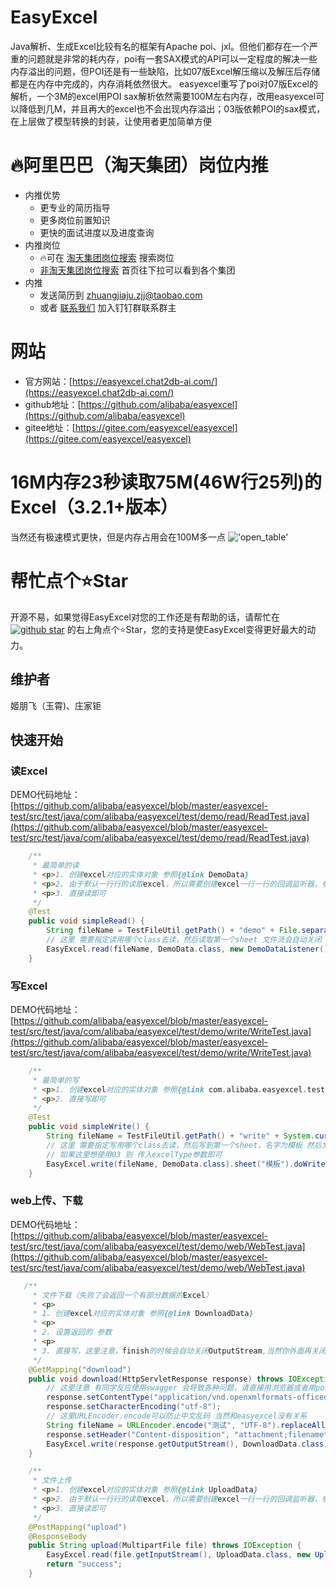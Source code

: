 # EasyExcel
Java解析、生成Excel比较有名的框架有Apache poi、jxl。但他们都存在一个严重的问题就是非常的耗内存，poi有一套SAX模式的API可以一定程度的解决一些内存溢出的问题，但POI还是有一些缺陷，比如07版Excel解压缩以及解压后存储都是在内存中完成的，内存消耗依然很大。
easyexcel重写了poi对07版Excel的解析，一个3M的excel用POI sax解析依然需要100M左右内存，改用easyexcel可以降低到几M，并且再大的excel也不会出现内存溢出；03版依赖POI的sax模式，在上层做了模型转换的封装，让使用者更加简单方便


 # 🔥阿里巴巴（淘天集团）岗位内推
* 内推优势
    * 更专业的简历指导
    * 更多岗位前置知识
    * 更快的面试进度以及进度查询
* 内推岗位
  * 🔥可在 [淘天集团岗位搜索](https://talent.taotian.com/off-campus/position-list?lang=zh&search=) 搜索岗位
  * [非淘天集团岗位搜索](https://talent.alibaba.com/) 首页往下拉可以看到各个集团
* 内推
  * 发送简历到 zhuangjiaju.zjj@taobao.com
  * 或者 [联系我们](https://easyexcel.opensource.alibaba.com/community/support) 加入钉钉群联系群主

 # 网站
*  官方网站：[https://easyexcel.chat2db-ai.com/](https://easyexcel.chat2db-ai.com/)
* github地址：[https://github.com/alibaba/easyexcel](https://github.com/alibaba/easyexcel)
* gitee地址：[https://gitee.com/easyexcel/easyexcel](https://gitee.com/easyexcel/easyexcel)

 # 16M内存23秒读取75M(46W行25列)的Excel（3.2.1+版本）

当然还有极速模式更快，但是内存占用会在100M多一点
!['open_table'](/image/quickstart/large.png)

 # 帮忙点个⭐Star

开源不易，如果觉得EasyExcel对您的工作还是有帮助的话，请帮忙在<a target="_blank" href='https://github.com/alibaba/easyexcel'><img src="https://img.shields.io/github/stars/alibaba/easyexcel.svg?style=flat-square&label=Stars&logo=github" alt="github star"/></a>
的右上角点个⭐Star，您的支持是使EasyExcel变得更好最大的动力。

 ## 维护者
姬朋飞（玉霄)、庄家钜
 ## 快速开始
 ### 读Excel
DEMO代码地址：[https://github.com/alibaba/easyexcel/blob/master/easyexcel-test/src/test/java/com/alibaba/easyexcel/test/demo/read/ReadTest.java](https://github.com/alibaba/easyexcel/blob/master/easyexcel-test/src/test/java/com/alibaba/easyexcel/test/demo/read/ReadTest.java)

```java
    /**
     * 最简单的读
     * <p>1. 创建excel对应的实体对象 参照{@link DemoData}
     * <p>2. 由于默认一行行的读取excel，所以需要创建excel一行一行的回调监听器，参照{@link DemoDataListener}
     * <p>3. 直接读即可
     */
    @Test
    public void simpleRead() {
        String fileName = TestFileUtil.getPath() + "demo" + File.separator + "demo.xlsx";
        // 这里 需要指定读用哪个class去读，然后读取第一个sheet 文件流会自动关闭
        EasyExcel.read(fileName, DemoData.class, new DemoDataListener()).sheet().doRead();
    }
```

### 写Excel
DEMO代码地址：[https://github.com/alibaba/easyexcel/blob/master/easyexcel-test/src/test/java/com/alibaba/easyexcel/test/demo/write/WriteTest.java](https://github.com/alibaba/easyexcel/blob/master/easyexcel-test/src/test/java/com/alibaba/easyexcel/test/demo/write/WriteTest.java)
```java
    /**
     * 最简单的写
     * <p>1. 创建excel对应的实体对象 参照{@link com.alibaba.easyexcel.test.demo.write.DemoData}
     * <p>2. 直接写即可
     */
    @Test
    public void simpleWrite() {
        String fileName = TestFileUtil.getPath() + "write" + System.currentTimeMillis() + ".xlsx";
        // 这里 需要指定写用哪个class去读，然后写到第一个sheet，名字为模板 然后文件流会自动关闭
        // 如果这里想使用03 则 传入excelType参数即可
        EasyExcel.write(fileName, DemoData.class).sheet("模板").doWrite(data());
    }
```

### web上传、下载
DEMO代码地址：[https://github.com/alibaba/easyexcel/blob/master/easyexcel-test/src/test/java/com/alibaba/easyexcel/test/demo/web/WebTest.java](https://github.com/alibaba/easyexcel/blob/master/easyexcel-test/src/test/java/com/alibaba/easyexcel/test/demo/web/WebTest.java)
```java
   /**
     * 文件下载（失败了会返回一个有部分数据的Excel）
     * <p>
     * 1. 创建excel对应的实体对象 参照{@link DownloadData}
     * <p>
     * 2. 设置返回的 参数
     * <p>
     * 3. 直接写，这里注意，finish的时候会自动关闭OutputStream,当然你外面再关闭流问题不大
     */
    @GetMapping("download")
    public void download(HttpServletResponse response) throws IOException {
        // 这里注意 有同学反应使用swagger 会导致各种问题，请直接用浏览器或者用postman
        response.setContentType("application/vnd.openxmlformats-officedocument.spreadsheetml.sheet");
        response.setCharacterEncoding("utf-8");
        // 这里URLEncoder.encode可以防止中文乱码 当然和easyexcel没有关系
        String fileName = URLEncoder.encode("测试", "UTF-8").replaceAll("\\+", "%20");
        response.setHeader("Content-disposition", "attachment;filename*=utf-8''" + fileName + ".xlsx");
        EasyExcel.write(response.getOutputStream(), DownloadData.class).sheet("模板").doWrite(data());
    }

    /**
     * 文件上传
     * <p>1. 创建excel对应的实体对象 参照{@link UploadData}
     * <p>2. 由于默认一行行的读取excel，所以需要创建excel一行一行的回调监听器，参照{@link UploadDataListener}
     * <p>3. 直接读即可
     */
    @PostMapping("upload")
    @ResponseBody
    public String upload(MultipartFile file) throws IOException {
        EasyExcel.read(file.getInputStream(), UploadData.class, new UploadDataListener(uploadDAO)).sheet().doRead();
        return "success";
    }
```

